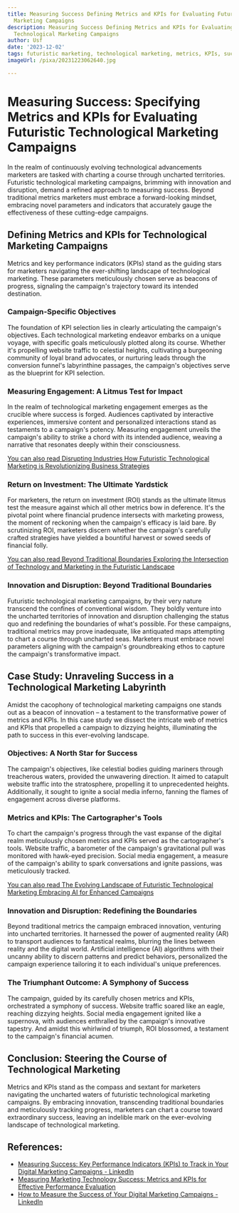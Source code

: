 ```yaml
---
title: Measuring Success Defining Metrics and KPIs for Evaluating Futuristic Technological
  Marketing Campaigns
description: Measuring Success Defining Metrics and KPIs for Evaluating Futuristic
  Technological Marketing Campaigns
author: Usf
date: '2023-12-02'
tags: futuristic marketing, technological marketing, metrics, KPIs, success measurement
imageUrl: /pixa/20231223062640.jpg

---
```

# Measuring Success: Specifying Metrics and KPIs for Evaluating  Futuristic  Technological  Marketing Campaigns

In the realm of continuously  evolving technological advancements marketers are  tasked with charting a course through uncharted territories. Futuristic technological marketing campaigns, brimming with  innovation and disruption, demand a refined approach to measuring success. Beyond traditional metrics  marketers must embrace a forward-looking mindset, embracing  novel parameters and indicators that accurately gauge the effectiveness of these  cutting-edge campaigns.

## Defining Metrics and  KPIs for Technological  Marketing Campaigns

Metrics and key  performance indicators (KPIs) stand as  the guiding stars for marketers navigating the  ever-shifting  landscape of technological marketing. These parameters meticulously chosen  serve as beacons  of progress, signaling  the campaign's  trajectory toward  its intended destination.

### Campaign-Specific Objectives

The  foundation of KPI selection lies in clearly articulating the campaign's objectives. Each  technological marketing endeavor embarks on a unique voyage, with specific goals meticulously plotted along its course. Whether it's propelling website traffic to celestial heights, cultivating  a burgeoning community of  loyal brand advocates, or nurturing  leads through the conversion funnel's labyrinthine passages, the campaign's objectives serve as the blueprint for KPI selection.

###  Measuring Engagement:  A  Litmus Test for Impact

In the realm of technological marketing engagement  emerges as the crucible  where success is  forged. Audiences captivated by interactive experiences, immersive content and personalized interactions stand as testaments to a campaign's potency. Measuring engagement unveils the campaign's ability to strike a chord with its intended  audience,  weaving a narrative that resonates deeply within their consciousness.

[You can also read Disrupting Industries How Futuristic Technological Marketing  is  Revolutionizing Business Strategies](Disrupting%20Industries%20How%20Futuristic%20Technological%20Marketing%20is%20Revolutionizing%20Business%20Strategies)


### Return on Investment: The Ultimate Yardstick

For  marketers, the return on investment (ROI) stands as the ultimate litmus test the measure against which all other metrics  bow in deference. It's the pivotal point  where financial prudence intersects with marketing  prowess, the moment of reckoning  when the campaign's efficacy is  laid bare. By scrutinizing ROI, marketers discern whether the campaign's carefully  crafted strategies have yielded a bountiful harvest or sowed  seeds of financial folly.

[You can also read Beyond Traditional Boundaries Exploring the Intersection of Technology and Marketing in the Futuristic Landscape](Beyond%20Traditional%20Boundaries%20Exploring%20the%20Intersection%20of%20Technology%20and%20Marketing%20in%20the%20Futuristic%20Landscape)


### Innovation and Disruption: Beyond Traditional Boundaries

Futuristic technological marketing campaigns, by their very nature transcend the confines of conventional wisdom. They boldly venture into the uncharted territories of innovation and disruption challenging the status quo and redefining the boundaries of what's possible. For these  campaigns, traditional  metrics may  prove inadequate, like antiquated  maps attempting to chart a course through uncharted seas. Marketers must  embrace  novel parameters aligning with the campaign's groundbreaking ethos to capture the campaign's transformative impact.

## Case Study: Unraveling Success in a Technological Marketing Labyrinth

Amidst the cacophony of technological marketing campaigns one stands out as a beacon of innovation – a testament to the transformative power of metrics and KPIs. In this case study we dissect  the intricate web of  metrics and KPIs that propelled a campaign to dizzying heights, illuminating the path to success in this ever-evolving landscape.

### Objectives: A North  Star for Success

The campaign's objectives, like celestial bodies guiding mariners through treacherous  waters, provided the unwavering direction. It aimed to  catapult website traffic  into the  stratosphere, propelling it to unprecedented heights. Additionally, it sought to ignite a  social media inferno, fanning the  flames of engagement across diverse platforms.

### Metrics and KPIs: The Cartographer's  Tools

To chart the campaign's  progress through the vast expanse of the digital realm meticulously chosen metrics and KPIs  served as the cartographer's tools. Website traffic, a barometer of the campaign's gravitational pull was monitored with hawk-eyed precision. Social media engagement, a measure of the campaign's ability to spark conversations and  ignite passions, was meticulously tracked.

[You can also read The Evolving Landscape of Futuristic Technological Marketing Embracing AI for Enhanced Campaigns](The%20Evolving%20Landscape%20of%20Futuristic%20Technological%20Marketing%20Embracing%20AI%20for%20Enhanced%20Campaigns)


### Innovation and Disruption: Redefining  the Boundaries

Beyond traditional metrics the campaign embraced innovation, venturing into uncharted territories. It harnessed the power of augmented reality (AR) to transport audiences to fantastical realms, blurring the lines between reality and the digital world. Artificial intelligence (AI) algorithms with their uncanny ability to discern patterns and predict behaviors, personalized the  campaign experience tailoring it to each individual's unique preferences.

### The Triumphant Outcome: A Symphony of  Success

The  campaign, guided by its carefully chosen metrics and  KPIs,  orchestrated a symphony  of success. Website  traffic soared like an eagle, reaching dizzying heights. Social media engagement ignited like a supernova, with  audiences enthralled by the campaign's  innovative tapestry. And amidst this whirlwind of triumph, ROI blossomed, a testament to the campaign's financial acumen.

##  Conclusion: Steering the Course of Technological Marketing

Metrics and KPIs stand as the compass and sextant for marketers navigating  the uncharted waters of futuristic technological marketing campaigns. By embracing  innovation, transcending traditional boundaries and meticulously  tracking progress, marketers can chart a course  toward extraordinary success, leaving an indelible mark on  the ever-evolving landscape of technological marketing.

## References:
- [Measuring Success: Key Performance Indicators (KPIs) to Track in Your Digital Marketing Campaigns - LinkedIn](https://www.linkedin.com/pulse/measuring-success-key-performance-indicators-kpis-track)
- [Measuring Marketing Technology Success: Metrics and KPIs for Effective Performance Evaluation](https://www.technology-innovators.com/measuring-marketing-technology-success-metrics-and-kpis-for-effective-performance-evaluation/)
- [How to Measure the Success of Your Digital Marketing Campaigns - LinkedIn](https://www.linkedin.com/pulse/how-measure-success-your-digital-marketing-campaigns)
